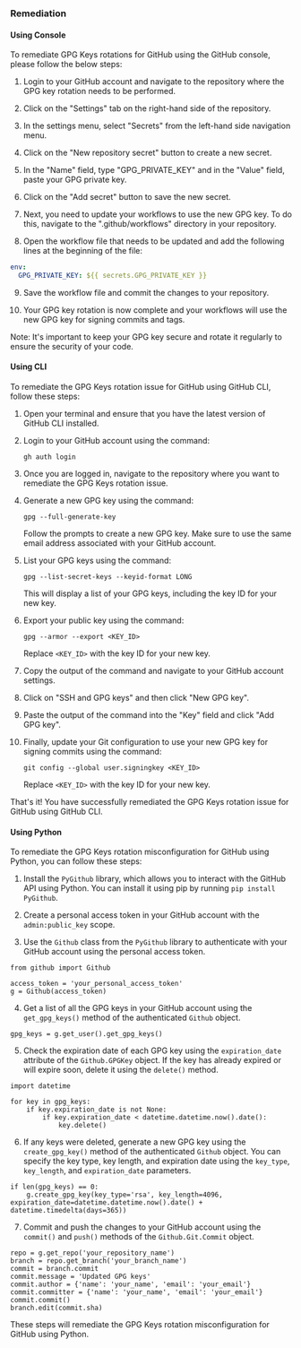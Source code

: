 ### Remediation

#### Using Console

To remediate GPG Keys rotations for GitHub using the GitHub console, please follow the below steps:

1. Login to your GitHub account and navigate to the repository where the GPG key rotation needs to be performed.

2. Click on the "Settings" tab on the right-hand side of the repository.

3. In the settings menu, select "Secrets" from the left-hand side navigation menu.

4. Click on the "New repository secret" button to create a new secret.

5. In the "Name" field, type "GPG_PRIVATE_KEY" and in the "Value" field, paste your GPG private key.

6. Click on the "Add secret" button to save the new secret.

7. Next, you need to update your workflows to use the new GPG key. To do this, navigate to the ".github/workflows" directory in your repository.

8. Open the workflow file that needs to be updated and add the following lines at the beginning of the file:

```yaml
env:
  GPG_PRIVATE_KEY: ${{ secrets.GPG_PRIVATE_KEY }}
```

9. Save the workflow file and commit the changes to your repository.

10. Your GPG key rotation is now complete and your workflows will use the new GPG key for signing commits and tags.

Note: It's important to keep your GPG key secure and rotate it regularly to ensure the security of your code.

#### Using CLI

To remediate the GPG Keys rotation issue for GitHub using GitHub CLI, follow these steps:

1. Open your terminal and ensure that you have the latest version of GitHub CLI installed.

2. Login to your GitHub account using the command:

   ```
   gh auth login
   ```

3. Once you are logged in, navigate to the repository where you want to remediate the GPG Keys rotation issue.

4. Generate a new GPG key using the command:

   ```
   gpg --full-generate-key
   ```

   Follow the prompts to create a new GPG key. Make sure to use the same email address associated with your GitHub account.

5. List your GPG keys using the command:

   ```
   gpg --list-secret-keys --keyid-format LONG
   ```

   This will display a list of your GPG keys, including the key ID for your new key.

6. Export your public key using the command:

   ```
   gpg --armor --export <KEY_ID>
   ```

   Replace `<KEY_ID>` with the key ID for your new key.

7. Copy the output of the command and navigate to your GitHub account settings.

8. Click on "SSH and GPG keys" and then click "New GPG key".

9. Paste the output of the command into the "Key" field and click "Add GPG key".

10. Finally, update your Git configuration to use your new GPG key for signing commits using the command:

    ```
    git config --global user.signingkey <KEY_ID>
    ```

    Replace `<KEY_ID>` with the key ID for your new key.

That's it! You have successfully remediated the GPG Keys rotation issue for GitHub using GitHub CLI.

#### Using Python

To remediate the GPG Keys rotation misconfiguration for GitHub using Python, you can follow these steps:

1. Install the `PyGithub` library, which allows you to interact with the GitHub API using Python. You can install it using pip by running `pip install PyGithub`.

2. Create a personal access token in your GitHub account with the `admin:public_key` scope.

3. Use the `Github` class from the `PyGithub` library to authenticate with your GitHub account using the personal access token.

```
from github import Github

access_token = 'your_personal_access_token'
g = Github(access_token)
```

4. Get a list of all the GPG keys in your GitHub account using the `get_gpg_keys()` method of the authenticated `Github` object.

```
gpg_keys = g.get_user().get_gpg_keys()
```

5. Check the expiration date of each GPG key using the `expiration_date` attribute of the `Github.GPGKey` object. If the key has already expired or will expire soon, delete it using the `delete()` method.

```
import datetime

for key in gpg_keys:
    if key.expiration_date is not None:
        if key.expiration_date < datetime.datetime.now().date():
            key.delete()
```

6. If any keys were deleted, generate a new GPG key using the `create_gpg_key()` method of the authenticated `Github` object. You can specify the key type, key length, and expiration date using the `key_type`, `key_length`, and `expiration_date` parameters.

```
if len(gpg_keys) == 0:
    g.create_gpg_key(key_type='rsa', key_length=4096, expiration_date=datetime.datetime.now().date() + datetime.timedelta(days=365))
```

7. Commit and push the changes to your GitHub account using the `commit()` and `push()` methods of the `Github.Git.Commit` object.

```
repo = g.get_repo('your_repository_name')
branch = repo.get_branch('your_branch_name')
commit = branch.commit
commit.message = 'Updated GPG keys'
commit.author = {'name': 'your_name', 'email': 'your_email'}
commit.committer = {'name': 'your_name', 'email': 'your_email'}
commit.commit()
branch.edit(commit.sha)
```

These steps will remediate the GPG Keys rotation misconfiguration for GitHub using Python.

